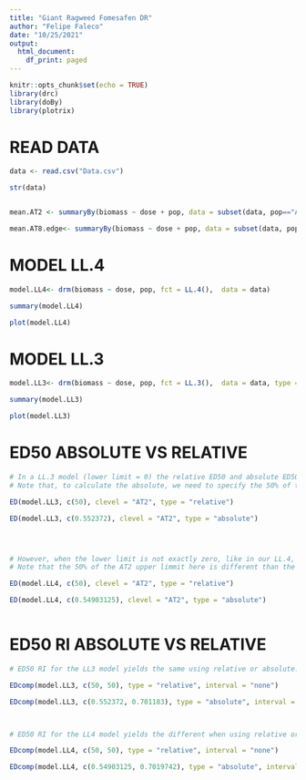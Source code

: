 ```yaml
---
title: "Giant Ragweed Fomesafen DR"
author: "Felipe Faleco"
date: "10/25/2021"
output:
  html_document:
    df_print: paged
---
```


```r

knitr::opts_chunk$set(echo = TRUE)
library(drc)
library(doBy)
library(plotrix)

```


# READ DATA

```r

data <- read.csv("Data.csv")

str(data)


mean.AT2 <- summaryBy(biomass ~ dose + pop, data = subset(data, pop=="AT2"))

mean.AT8.edge<- summaryBy(biomass ~ dose + pop, data = subset(data, pop=="AT8-EDGE"))

```


# MODEL LL.4

```r

model.LL4<- drm(biomass ~ dose, pop, fct = LL.4(),  data = data)

summary(model.LL4) 

plot(model.LL4)

```


# MODEL LL.3

```r


model.LL3<- drm(biomass ~ dose, pop, fct = LL.3(),  data = data, type = "continuous")

summary(model.LL3)

plot(model.LL3)

```



# ED50 ABSOLUTE VS RELATIVE

```r

# In a LL.3 model (lower limit = 0) the relative ED50 and absolute ED50 are the same. Below the example calculated for the curve AT2. 
# Note that, to calculate the absolute, we need to specify the 50% of the upper limit of AT2 (1.104744 * 0.5 = 0.552372). 

ED(model.LL3, c(50), clevel = "AT2", type = "relative") 

ED(model.LL3, c(0.552372), clevel = "AT2", type = "absolute")




# However, when the lower limit is not exactly zero, like in our LL.4, we can start to see a difference between the relative ED50 and absolute ED50, although in our case the lower limit not being to far from zero (even not statistically significant), this difference between relative and absolute is not so big and probably also not significant.
# Note that the 50% of the AT2 upper limmit here is different than the previous because in the LL.4 model the upper limit 

ED(model.LL4, c(50), clevel = "AT2", type = "relative") 

ED(model.LL4, c(0.54903125), clevel = "AT2", type = "absolute")



```


# ED50 RI ABSOLUTE VS RELATIVE

```r

# ED50 RI for the LL3 model yields the same using relative or absolute.

EDcomp(model.LL3, c(50, 50), type = "relative", interval = "none")

EDcomp(model.LL3, c(0.552372, 0.701183), type = "absolute", interval = "none")



# ED50 RI for the LL4 model yields the different when using relative or absolute, although in our case still very close becase in the LL.4 lower limit still very close to zero (not statistically different).

EDcomp(model.LL4, c(50, 50), type = "relative", interval = "none")

EDcomp(model.LL4, c(0.54903125, 0.7019742), type = "absolute", interval = "none")


```





